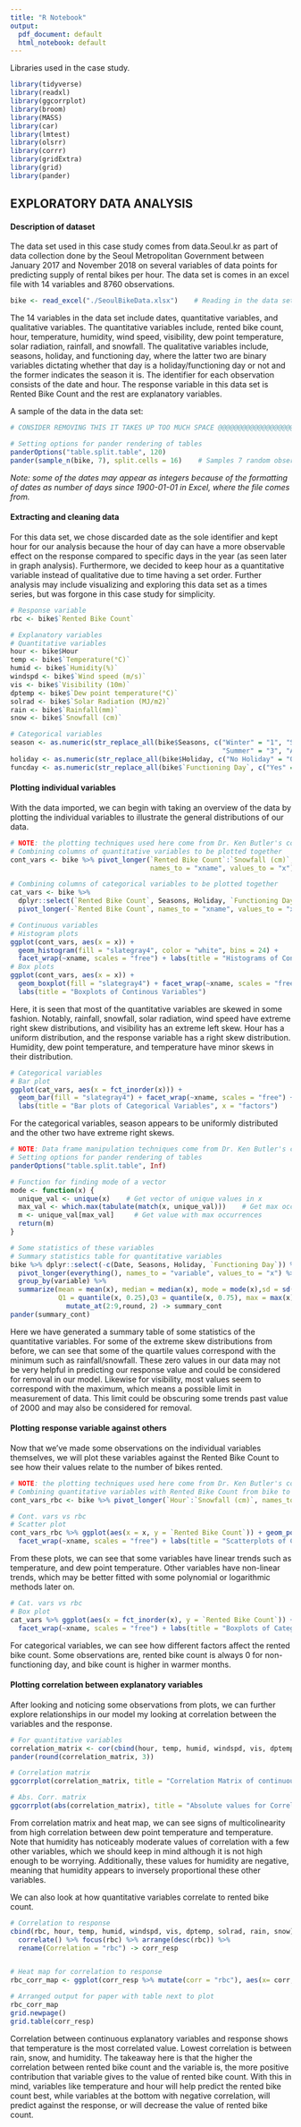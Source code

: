 ---
title: "R Notebook"
output:
  pdf_document: default
  html_notebook: default
---

Libraries used in the case study.
```{r message=FALSE, warning=FALSE, results="hide"}
library(tidyverse)
library(readxl)
library(ggcorrplot)
library(broom)
library(MASS)
library(car)
library(lmtest)
library(olsrr)
library(corrr)
library(gridExtra)
library(grid)
library(pander)
```

## EXPLORATORY DATA ANALYSIS
#### Description of dataset
The data set used in this case study comes from data.Seoul.kr as part of data collection done by the Seoul Metropolitan Government between January 2017 and November 2018 on several variables of data points for predicting supply of rental bikes per hour. The data set is comes in an excel file with 14 variables and 8760 observations.

```{r}
bike <- read_excel("./SeoulBikeData.xlsx")    # Reading in the data set
```

The 14 variables in the data set include dates, quantitative variables, and qualitative variables. The quantitative variables include, rented bike count, hour, temperature, humidity, wind speed, visibility, dew point temperature, solar radiation, rainfall, and snowfall. The qualitative variables include, seasons, holiday, and functioning day, where the latter two are binary variables dictating whether that day is a holiday/functioning day or not and the former indicates the season it is. The identifier for each observation consists of the date and hour. The response variable in this data set is Rented Bike Count and the rest are explanatory variables.

A sample of the data in the data set:
```{r, echo=FALSE}
# CONSIDER REMOVING THIS IT TAKES UP TOO MUCH SPACE @@@@@@@@@@@@@@@@@@@@@@@@@@@@@@@@@@@@@@@@@@

# Setting options for pander rendering of tables
panderOptions("table.split.table", 120)
pander(sample_n(bike, 7), split.cells = 16)    # Samples 7 random observations in the data set
```
*Note: some of the dates may appear as integers because of the formatting of dates as number of days since 1900-01-01 in Excel, where the file comes from.*

#### Extracting and cleaning data
For this data set, we chose discarded date as the sole identifier and kept hour for our analysis because the hour of day can have a more observable effect on the response compared to specific days in the year (as seen later in graph analysis). Furthermore, we decided to keep hour as a quantitative variable instead of qualitative due to time having a set order. Further analysis may include visualizing and exploring this data set as a times series, but was forgone in this case study for simplicity.
```{r, echo=FALSE}
# Response variable
rbc <- bike$`Rented Bike Count`

# Explanatory variables
# Quantitative variables
hour <- bike$Hour
temp <- bike$`Temperature(°C)`
humid <- bike$`Humidity(%)`
windspd <- bike$`Wind speed (m/s)`
vis <- bike$`Visibility (10m)`
dptemp <- bike$`Dew point temperature(°C)`
solrad <- bike$`Solar Radiation (MJ/m2)`
rain <- bike$`Rainfall(mm)`
snow <- bike$`Snowfall (cm)`

# Categorical variables
season <- as.numeric(str_replace_all(bike$Seasons, c("Winter" = "1", "Spring" = "2",
                                                     "Summer" = "3", "Autumn" = "4")))
holiday <- as.numeric(str_replace_all(bike$Holiday, c("No Holiday" = "0", "Holiday" = "1")))
funcday <- as.numeric(str_replace_all(bike$`Functioning Day`, c("Yes" = "1", "No" = "0")))
```

#### Plotting individual variables
With the data imported, we can begin with taking an overview of the data by plotting the individual variables to illustrate the general distributions of our data. 
```{r, fig.width=10, echo=FALSE}
# NOTE: the plotting techniques used here come from Dr. Ken Butler's course STAC33 and textbook PASIAS
# Combining columns of quantitative variables to be plotted together
cont_vars <- bike %>% pivot_longer(`Rented Bike Count`:`Snowfall (cm)`,
                                   names_to = "xname", values_to = "x")

# Combining columns of categorical variables to be plotted together
cat_vars <- bike %>% 
  dplyr::select(`Rented Bike Count`, Seasons, Holiday, `Functioning Day`) %>%
  pivot_longer(-`Rented Bike Count`, names_to = "xname", values_to = "x") 

# Continuous variables
# Histogram plots
ggplot(cont_vars, aes(x = x)) +
  geom_histogram(fill = "slategray4", color = "white", bins = 24) +
  facet_wrap(~xname, scales = "free") + labs(title = "Histograms of Continous Variables")
# Box plots
ggplot(cont_vars, aes(x = x)) +
  geom_boxplot(fill = "slategray4") + facet_wrap(~xname, scales = "free") +
  labs(title = "Boxplots of Continous Variables")
```
Here, it is seen that most of the quantitative variables are skewed in some fashion. Notably, rainfall, snowfall, solar radiation, wind speed have extreme right skew distributions, and visibility has an extreme left skew. Hour has a uniform distribution, and the response variable has a right skew distribution. Humidity, dew point temperature, and temperature have minor skews in their distribution.

```{r fig.width=10, out.height="30%", echo=FALSE}
# Categorical variables
# Bar plot
ggplot(cat_vars, aes(x = fct_inorder(x))) +
  geom_bar(fill = "slategray4") + facet_wrap(~xname, scales = "free") +
  labs(title = "Bar plots of Categorical Variables", x = "factors")
```

For the categorical variables, season appears to be uniformly distributed and the other two have extreme right skews.

```{r, echo=FALSE}
# NOTE: Data frame manipulation techniques come from Dr. Ken Butler's course STAC33 and textbook PASIAS
# Setting options for pander rendering of tables
panderOptions("table.split.table", Inf)

# Function for finding mode of a vector
mode <- function(x) {
  unique_val <- unique(x)    # Get vector of unique values in x
  max_val <- which.max(tabulate(match(x, unique_val)))    # Get max occurrence of each unique value in x
  m <- unique_val[max_val]     # Get value with max occurrences
  return(m)
}

# Some statistics of these variables
# Summary statistics table for quantitative variables
bike %>% dplyr::select(-c(Date, Seasons, Holiday, `Functioning Day`)) %>%    # Take all quantitative variables
  pivot_longer(everything(), names_to = "variable", values_to = "x") %>%     # Combine their values sorted by their column
  group_by(variable) %>%
  summarize(mean = mean(x), median = median(x), mode = mode(x),sd = sd(x), var = var(x),    # Create summary table
            Q1 = quantile(x, 0.25),Q3 = quantile(x, 0.75), max = max(x), min = min(x)) %>%
              mutate_at(2:9,round, 2) -> summary_cont
pander(summary_cont)
```

Here we have generated a summary table of some statistics of the quantitative variables. For some of the extreme skew distributions from before, we can see that some of the quartile values correspond with the minimum such as rainfall/snowfall. These zero values in our data may not be very helpful in predicting our response value and could be considered for removal in our model. Likewise for visibility, most values seem to correspond with the maximum, which means a possible limit in measurement of data. This limit could be obscuring some trends past value of 2000 and may also be considered for removal.

#### Plotting response variable against others
Now that we've made some observations on the individual variables themselves, we will plot these variables against the Rented Bike Count to see how their values relate to the number of bikes rented.

```{r, fig.width=10, echo=FALSE}
# NOTE: the plotting techniques used here come from Dr. Ken Butler's course STAC33 and textbook PASIAS
# Combining quantitative variables with Rented Bike Count from bike to be plotted against
cont_vars_rbc <- bike %>% pivot_longer(`Hour`:`Snowfall (cm)`, names_to = "xname", values_to = "x")

# Cont. vars vs rbc
# Scatter plot
cont_vars_rbc %>% ggplot(aes(x = x, y = `Rented Bike Count`)) + geom_point(colour = "slategray4") +
  facet_wrap(~xname, scales = "free") + labs(title = "Scatterplots of Continous Variables against Response")
```

From these plots, we can see that some variables have linear trends such as temperature, and dew point temperature. Other variables have non-linear trends, which may be better fitted with some polynomial or logarithmic methods later on.

```{r fig.width=10, out.height="30%", echo=FALSE}
# Cat. vars vs rbc
# Box plot
cat_vars %>% ggplot(aes(x = fct_inorder(x), y = `Rented Bike Count`)) + geom_boxplot(fill = "slategray4") +
  facet_wrap(~xname, scales = "free") + labs(title = "Boxplots of Categorical Variables against Response", x = "factors")
```

For categorical variables, we can see how different factors affect the rented bike count. Some observations are, rented bike count is always 0 for non-functioning day, and bike count is higher in warmer months.

#### Plotting correlation between explanatory variables
After looking and noticing some observations from plots, we can further explore relationships in our model my looking at correlation between the variables and the response.
```{r out.height="25%", echo=FALSE}
# For quantitative variables
correlation_matrix <- cor(cbind(hour, temp, humid, windspd, vis, dptemp, solrad, rain, snow))
pander(round(correlation_matrix, 3))

# Correlation matrix
ggcorrplot(correlation_matrix, title = "Correlation Matrix of continuous Explanatory Variables")

# Abs. Corr. matrix
ggcorrplot(abs(correlation_matrix), title = "Absolute values for Correlation Matrix")
```

From correlation matrix and heat map, we can see signs of multicolinearity from high correlation between dew point temperature and temperature. Note that humidity has noticeably moderate values of correlation with a few other variables, which we should keep in mind although it is not high enough to be worrying. Additionally, these values for humidity are negative, meaning that humidity appears to inversely proportional these other variables.

We can also look at how quantitative variables correlate to  rented bike count.
```{r echo=FALSE, message=FALSE, warning=FALSE, out.width="50%"}
# Correlation to response
cbind(rbc, hour, temp, humid, windspd, vis, dptemp, solrad, rain, snow) %>% 
  correlate() %>% focus(rbc) %>% arrange(desc(rbc)) %>%
  rename(Correlation = "rbc") -> corr_resp


# Heat map for correlation to response
rbc_corr_map <- ggplot(corr_resp %>% mutate(corr = "rbc"), aes(x= corr, y = fct_inorder(term), fill = Correlation)) + geom_tile() + scale_y_discrete(limits=rev) + labs(title = "Correlation between Continuous Variables and Response", y = "variable", x = "response")

# Arranged output for paper with table next to plot
rbc_corr_map
grid.newpage()
grid.table(corr_resp)
```

Correlation between continuous explanatory variables and response shows that temperature is the most correlated value. Lowest correlation is between rain, snow, and humidity. The takeaway here is that the higher the correlation between rented bike count and the variable is, the more positive contribution that variable gives to the value of rented bike count. With this in mind, variables like temperature and hour will help predict the rented bike count best, while variables at the bottom with negative correlation, will predict against the response, or will decrease the value of rented bike count.